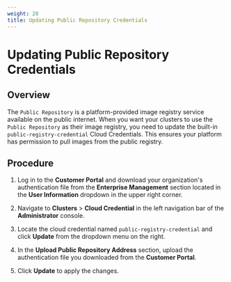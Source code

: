 ```yaml
---
weight: 20
title: Updating Public Repository Credentials
---
```


# Updating Public Repository Credentials

## Overview

The `Public Repository` is a platform-provided image registry service available on the public internet. When you want your clusters to use the `Public Repository` as their image registry, you need to update the built-in `public-registry-credential` Cloud Credentials. This ensures your platform has permission to pull images from the public registry.

## Procedure

1. Log in to the **Customer Portal** and download your organization's authentication file from the **Enterprise Management** section located in the **User Information** dropdown in the upper right corner.

2. Navigate to **Clusters** > **Cloud Credential** in the left navigation bar of the **Administrator** console.

3. Locate the cloud credential named `public-registry-credential` and click **Update** from the dropdown menu on the right.

4. In the **Upload Public Repository Address** section, upload the authentication file you downloaded from the **Customer Portal**.

5. Click **Update** to apply the changes.
